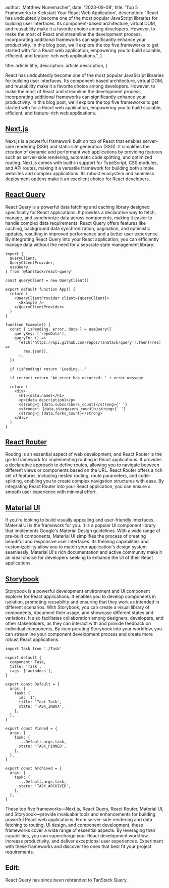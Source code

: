 
  author: 'Matthew Nunemacher',
  date: '2023-09-08',
  title: 'Top 5 Frameworks to Kickstart Your React Web Application',
  description:
    "React has undoubtedly become one of the most popular JavaScript libraries for building user interfaces. Its component-based architecture, virtual DOM, and reusability make it a favorite choice among developers. However, to make the most of React and streamline the development process, incorporating additional frameworks can significantly enhance your productivity. In this blog post, we'll explore the top five frameworks to get started with for a React web application, empowering you to build scalable, efficient, and feature-rich web applications.",
}

  title: article.title,
  description: article.description,
}


React has undoubtedly become one of the most popular JavaScript libraries
for building user interfaces. Its component-based architecture, virtual
DOM, and reusability make it a favorite choice among developers. However,
to make the most of React and streamline the development process,
incorporating additional frameworks can significantly enhance your
productivity. In this blog post, we'll explore the top five frameworks to
get started with for a React web application, empowering you to build
scalable, efficient, and feature-rich web applications.

## [Next.js](https://nextjs.org/)

Next.js is a powerful framework built on top of React that enables
server-side rendering (SSR) and static site generation (SSG). It
simplifies the creation of dynamic and performant web applications by
providing features such as server-side rendering, automatic code splitting,
and optimized routing. Next.js comes with built-in support for TypeScript,
CSS modules, and API routes, making it a versatile framework for building
both simple websites and complex applications. Its robust ecosystem and
seamless deployment options make it an excellent choice for React
developers.

## [React Query](https://tanstack.com/query/latest/docs/framework/react/overview)

React Query is a powerful data fetching and caching library designed
specifically for React applications. It provides a declarative way to fetch,
manage, and synchronize data across components, making it easier to handle
complex data requirements. React Query offers features like caching,
background data synchronization, pagination, and optimistic updates,
resulting in improved performance and a better user experience. By
integrating React Query into your React application, you can efficiently
manage data without the need for a separate state management library.

```tsx
import {
  QueryClient,
  QueryClientProvider,
  useQuery,
} from '@tanstack/react-query'

const queryClient = new QueryClient()

export default function App() {
  return (
    <QueryClientProvider client={queryClient}>
      <Example />
    </QueryClientProvider>
  )
}

function Example() {
  const { isPending, error, data } = useQuery({
    queryKey: ['repoData'],
    queryFn: () =>
      fetch('https://api.github.com/repos/TanStack/query').then((res) =>
        res.json(),
      ),
  })

  if (isPending) return 'Loading...'

  if (error) return 'An error has occurred: ' + error.message

  return (
    <div>
      <h1>{data.name}</h1>
      <p>{data.description}</p>
      <strong>👀 {data.subscribers_count}</strong>{' '}
      <strong>✨ {data.stargazers_count}</strong>{' '}
      <strong>🍴 {data.forks_count}</strong>
    </div>
  )
}
```

## [React Router](https://reactrouter.com/en/main)

Routing is an essential aspect of web development, and React Router is the
go-to framework for implementing routing in React applications. It provides
a declarative approach to define routes, allowing you to navigate between
different views or components based on the URL. React Router offers a rich
set of features, including nested routing, route parameters, and
code-splitting, enabling you to create complex navigation structures with
ease. By integrating React Router into your React application, you can
ensure a smooth user experience with minimal effort.

## [Material UI](https://mui.com/material-ui/)

If you're looking to build visually appealing and user-friendly interfaces,
Material UI is the framework for you. It is a popular UI component library
that implements Google's Material Design guidelines. With a wide range of
pre-built components, Material UI simplifies the process of creating
beautiful and responsive user interfaces. Its theming capabilities and
customizability allow you to match your application's design system
seamlessly. Material UI's rich documentation and active community make it
an ideal choice for developers seeking to enhance the UI of their React
applications.

## [Storybook](https://storybook.js.org/)

Storybook is a powerful development environment and UI component explorer
for React applications. It enables you to develop components in isolation,
promoting reusability and ensuring that they work as intended in different
scenarios. With Storybook, you can create a visual library of components,
document their usage, and showcase different states and variations. It also
facilitates collaboration among designers, developers, and other
stakeholders, as they can interact with and provide feedback on individual
components. By incorporating Storybook into your workflow, you can streamline
your component development process and create more robust React applications.

```tsx
import Task from './Task'

export default {
  component: Task,
  title: 'Task',
  tags: ['autodocs'],
}

export const Default = {
  args: {
    task: {
      id: '1',
      title: 'Test Task',
      state: 'TASK_INBOX',
    },
  },
}

export const Pinned = {
  args: {
    task: {
      ...Default.args.task,
      state: 'TASK_PINNED',
    },
  },
}

export const Archived = {
  args: {
    task: {
      ...Default.args.task,
      state: 'TASK_ARCHIVED',
    },
  },
}
```

These top five frameworks—Next.js, React Query, React Router, Material UI, and
Storybook—provide invaluable tools and enhancements for building powerful
React web applications. From server-side rendering and data fetching to routing,
UI design, and component development, these frameworks cover a wide range of
essential aspects. By leveraging their capabilities, you can supercharge your
React development workflow, increase productivity, and deliver exceptional user
experiences. Experiment with these frameworks and discover the ones that best
fit your project requirements.

## Edit:

React Query has since been rebranded to TanStack Query.
